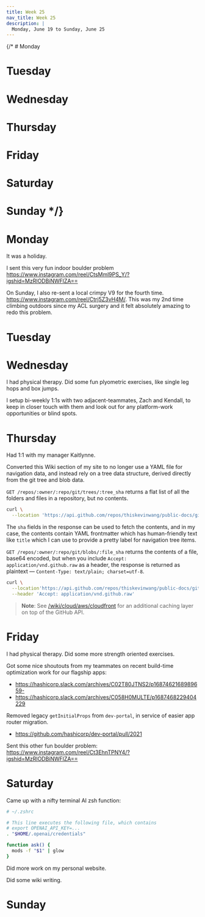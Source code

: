 ```yaml
---
title: Week 25
nav_title: Week 25
description: |
  Monday, June 19 to Sunday, June 25
---
```


{/* # Monday

# Tuesday

# Wednesday

# Thursday

# Friday

# Saturday

# Sunday */}


# Monday

It was a holiday. 

I sent this very fun indoor boulder problem https://www.instagram.com/reel/CtsMml9PS_Y/?igshid=MzRlODBiNWFlZA==

On Sunday, I also re-sent a local crimpy V9 for the fourth time. https://www.instagram.com/reel/Ctrj5Z3vH4M/.
This was my 2nd time climbing outdoors since my ACL surgery and it felt absolutely
amazing to redo this problem.


# Tuesday

# Wednesday

I had physical therapy. Did some fun plyometric exercises, like single leg hops and box jumps.

I setup bi-weekly 1:1s with two adjacent-teammates, Zach and Kendall, to keep in closer touch
with them and look out for any platform-work opportunities or blind spots.

# Thursday

Had 1:1 with my manager Kaitlynne.

Converted this Wiki section of my site to no longer use a YAML file for navigation data,
and instead rely on a tree data structure, derived directly from the git tree and blob data.

`GET /repos/:owner/:repo/git/trees/:tree_sha` returns a flat list of all the folders and files
in a repository, but no contents.

```bash
curl \
  --location 'https://api.github.com/repos/thiskevinwang/public-docs/git/trees/manifestless?recursive=0'
```

The `sha` fields in the response can be used to fetch the contents, and in my case, the contents
contain YAML frontmatter which has human-friendly text like `title` which I can use to provide
a pretty label for navigation tree items.

`GET /repos/:owner/:repo/git/blobs/:file_sha` returns the contents of a file, base64 encoded, but
when you include `Accept: application/vnd.github.raw` as a header, the response is returned as plaintext — 
`Content-Type: text/plain; charset=utf-8`.

```bash
curl \
  --location'https://api.github.com/repos/thiskevinwang/public-docs/git/blobs/6d71f922a0f925d26fdf6da99d19921cf6924baf' \
  --header 'Accept: application/vnd.github.raw'
```

> **Note**: See [/wiki/cloud/aws/cloudfront](/wiki/cloud/aws/cloudfront) for an additional caching layer
> on top of the GitHub API.

# Friday

I had physical therapy. Did some more strength oriented exercises.

Got some nice shoutouts from my teammates on recent build-time optimization work for our flagship apps:

- https://hashicorp.slack.com/archives/C02T80JTNS2/p1687462168989659- 
- https://hashicorp.slack.com/archives/C058H0MULTE/p1687468229404229

Removed legacy `getInitialProps` from `dev-portal`, in service of easier app router migration.
- https://github.com/hashicorp/dev-portal/pull/2021

Sent this other fun boulder problem: https://www.instagram.com/reel/Ct3EhnTPNY4/?igshid=MzRlODBiNWFlZA==

# Saturday

Came up with a nifty terminal AI zsh function:

```bash
# ~/.zshrc

# This line executes the following file, which contains
# export OPENAI_API_KEY=...
. "$HOME/.openai/credentials"

function ask() {
  mods -f "$1" | glow
}
```

Did more work on my personal website.

Did some wiki writing.

# Sunday
